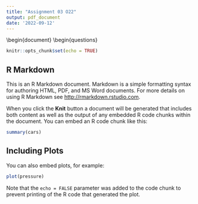 ```yaml
---
title: "Assignment 03 O22"
output: pdf_document
date: '2022-09-12'
---
```


\documentclass{../oxmathproblems}
\usepackage{blindtext}
\usepackage{hyperref}
\usepackage{geometry}
%define the page header/title info
\course{ITAM - Métodos Estadísticos para C.Pol y R.I.}
\oxfordterm{Assignment 02 }
\sheetnumber{1}

\sheettitle{}

\extrawidth{3cm}

\begin{document}
\begin{questions}












```r
knitr::opts_chunk$set(echo = TRUE)
```

## R Markdown

This is an R Markdown document. Markdown is a simple formatting syntax for authoring HTML, PDF, and MS Word documents. For more details on using R Markdown see <http://rmarkdown.rstudio.com>.

When you click the **Knit** button a document will be generated that includes both content as well as the output of any embedded R code chunks within the document. You can embed an R code chunk like this:

```r
summary(cars)
```

## Including Plots

You can also embed plots, for example:

```r
plot(pressure)
```

Note that the `echo = FALSE` parameter was added to the code chunk to prevent printing of the R code that generated the plot.
